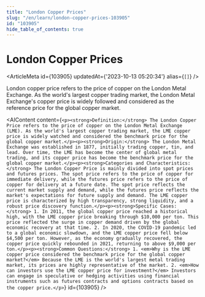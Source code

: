 ```yaml
---
title: "London Copper Prices"
slug: "/en/learn/london-copper-prices-103905"
id: "103905"
hide_table_of_contents: true
---
```



# London Copper Prices

<ArticleMeta id={103905} updatedAt={'2023-10-13 05:20:34'} alias={`[]`} />
<div className='border-solid border-b border-t-0 my-4 border-[var(--ifm-color-gray-300)]' />

London copper price refers to the price of copper on the London Metal Exchange. As the world's largest copper trading market, the London Metal Exchange's copper price is widely followed and considered as the reference price for the global copper market.

<AIContent content={`<p><strong>Definition:</strong> The London Copper Price refers to the price of copper on the London Metal Exchange (LME). As the world's largest copper trading market, the LME copper price is widely watched and considered the benchmark price for the global copper market.</p><p><strong>Origin:</strong> The London Metal Exchange was established in 1877, initially trading copper, tin, and lead. Over time, the LME has become the center of global metal trading, and its copper price has become the benchmark price for the global copper market.</p><p><strong>Categories and Characteristics:</strong> The London Copper Price is mainly divided into spot prices and futures prices. The spot price refers to the price of copper for immediate delivery, while the futures price refers to the price of copper for delivery at a future date. The spot price reflects the current market supply and demand, while the futures price reflects the market's expectations for future supply and demand. The LME copper price is characterized by high transparency, strong liquidity, and a robust price discovery function.</p><p><strong>Specific Cases:</strong> 1. In 2011, the global copper price reached a historical high, with the LME copper price breaking through $10,000 per ton. This price reflected the surge in copper demand driven by the global economic recovery at that time. 2. In 2020, the COVID-19 pandemic led to a global economic slowdown, and the LME copper price fell below $4,500 per ton. However, as the economy gradually recovered, the copper price quickly rebounded in 2021, returning to above $9,000 per ton.</p><p><strong>Common Questions:</strong> 1. <em>Why is the LME copper price considered the benchmark price for the global copper market?</em> Because the LME is the world's largest metal trading market, its prices are highly representative of the market. 2. <em>How can investors use the LME copper price for investment?</em> Investors can engage in speculative or hedging activities using financial instruments such as futures contracts and options contracts based on the copper price.</p>`} id={103905} />
